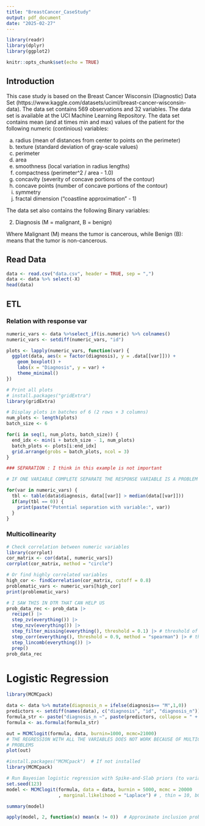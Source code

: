 ```yaml
---
title: "BreastCancer_CaseStudy"
output: pdf_document
date: "2025-02-27"
---
```


```r
library(readr)
library(dplyr)
library(ggplot2)
```


```r
knitr::opts_chunk$set(echo = TRUE)
```

## Introduction 

This case study is based on the Breast Cancer Wisconsin (Diagnostic) Data Set (https://www.kaggle.com/datasets/uciml/breast-cancer-wisconsin-data). The data set contains 569 observations and 32 variables. The data set is available at the UCI Machine Learning Repository. The data set contains mean (and at times min and max) values of the patient for the following numeric (continious) variables:

a) radius (mean of distances from center to points on the perimeter)
b) texture (standard deviation of gray-scale values)
c) perimeter
d) area
e) smoothness (local variation in radius lengths)
f) compactness (perimeter^2 / area - 1.0)
g) concavity (severity of concave portions of the contour)
h) concave points (number of concave portions of the contour)
i) symmetry
j) fractal dimension ("coastline approximation" - 1)

The data set also contains the following Binary variables:

2) Diagnosis (M = malignant, B = benign)

Where Malignant (M) means the tumor is cancerous, while Benign (B): means that the tumor is non-cancerous.


## Read Data
```r
data <- read.csv("data.csv", header = TRUE, sep = ",")
data <- data %>% select(-X)
head(data)
```

## ETL

### Relation with response var

```r
numeric_vars <- data %>%select_if(is.numeric) %>% colnames()
numeric_vars <- setdiff(numeric_vars, "id")

plots <- lapply(numeric_vars, function(var) {
  ggplot(data, aes(x = factor(diagnosis), y = .data[[var]])) + 
    geom_boxplot() +  
    labs(x = "Diagnosis", y = var) +
    theme_minimal()
})

# Print all plots
# install.packages("gridExtra")
library(gridExtra)

# Display plots in batches of 6 (2 rows × 3 columns)
num_plots <- length(plots)
batch_size <- 6

for(i in seq(1, num_plots, batch_size)) {
  end_idx <- min(i + batch_size - 1, num_plots)
  batch_plots <- plots[i:end_idx]
  grid.arrange(grobs = batch_plots, ncol = 3)
}
```



```r
### SEPARATION : I think in this example is not important

# IF ONE VARIABLE COMPLETE SEPARATE THE RESPONSE VARIABLE IS A PROBLEM

for(var in numeric_vars) {
  tbl <- table(data$diagnosis, data[[var]] > median(data[[var]]))
  if(any(tbl == 0)) {
    print(paste("Potential separation with variable:", var))
  }
}
```

### Multicollinearity

```r
# Check correlation between numeric variables
library(corrplot)
cor_matrix <- cor(data[, numeric_vars])
corrplot(cor_matrix, method = "circle")

# Or find highly correlated variables
high_cor <- findCorrelation(cor_matrix, cutoff = 0.8)
problematic_vars <- numeric_vars[high_cor]
print(problematic_vars)
```

```r
# I SAW THIS IN DTR THAT CAN HELP US 
prob_data_rec <- prob_data |>
  recipe() |>
  step_zv(everything()) |>
  step_nzv(everything()) |>
  step_filter_missing(everything(), threshold = 0.1) |> # threshold of missingness
  step_corr(everything(), threshold = 0.9, method = "spearman") |> # threshold of correlation
  step_lincomb(everything()) |>
  prep()
prob_data_rec
```


# Logistic Regression

```r
library(MCMCpack)
```

```r
data <- data %>% mutate(diagnosis_n = ifelse(diagnosis== "M",1,0))
predictors <- setdiff(names(data), c("diagnosis", "id", "diagnosis_n"))
formula_str <- paste("diagnosis_n ~", paste(predictors, collapse = " + "))
formula <- as.formula(formula_str)

out = MCMClogit(formula, data, burnin=1000, mcmc=21000)
# THE REGRESSION WITH ALL THE VARIABLES DOES NOT WORK BECAUSE OF MULTICOLLINEARITY 
# PROBLEMS
plot(out)
```

```r
#install.packages("MCMCpack")  # If not installed
library(MCMCpack)

# Run Bayesian logistic regression with Spike-and-Slab priors (to variable selection)
set.seed(123)
model <- MCMClogit(formula, data = data, burnin = 5000, mcmc = 20000
                   , marginal.likelihood = "Laplace") # , thin = 10, b0 = 0, B0 = 0.1

summary(model)

apply(model, 2, function(x) mean(x != 0))  # Approximate inclusion probability
```

